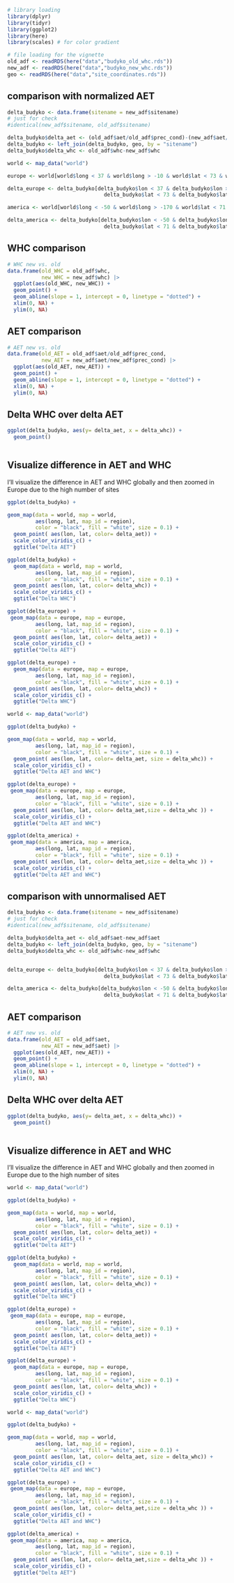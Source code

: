 ```{r message=FALSE}
# library loading
library(dplyr)
library(tidyr)
library(ggplot2)
library(here)
library(scales) # for color gradient
```

```{r}
# file loading for the vignette
old_adf <- readRDS(here("data","budyko_old_whc.rds"))
new_adf <- readRDS(here("data","budyko_new_whc.rds"))
geo <- readRDS(here("data","site_coordinates.rds"))
```

## comparison with normalized AET

```{r}
delta_budyko <- data.frame(sitename = new_adf$sitename)
# just for check
#identical(new_adf$sitename, old_adf$sitename)

delta_budyko$delta_aet <- (old_adf$aet/old_adf$prec_cond)-(new_adf$aet/new_adf$prec_cond)
delta_budyko <- left_join(delta_budyko, geo, by = "sitename")
delta_budyko$delta_whc <- old_adf$whc-new_adf$whc

world <- map_data("world")

europe <- world[world$long < 37 & world$long > -10 & world$lat < 73 & world$lat > 35,]

delta_europe <- delta_budyko[delta_budyko$lon < 37 & delta_budyko$lon > -10 &
                               delta_budyko$lat < 73 & delta_budyko$lat > 35,]

america <- world[world$long < -50 & world$long > -170 & world$lat < 71 & world$lat > 20,]

delta_america <- delta_budyko[delta_budyko$lon < -50 & delta_budyko$lon > -170 &
                               delta_budyko$lat < 71 & delta_budyko$lat > 20,]

```

## WHC comparison

```{r message=FALSE, warning=FALSE}
# WHC new vs. old 
data.frame(old_WHC = old_adf$whc, 
           new_WHC = new_adf$whc) |>
  ggplot(aes(old_WHC, new_WHC)) +
  geom_point() +
  geom_abline(slope = 1, intercept = 0, linetype = "dotted") +
  xlim(0, NA) +
  ylim(0, NA)
```



## AET comparison

```{r warning=FALSE}
# AET new vs. old 
data.frame(old_AET = old_adf$aet/old_adf$prec_cond, 
           new_AET = new_adf$aet/new_adf$prec_cond) |>
  ggplot(aes(old_AET, new_AET)) +
  geom_point() +
  geom_abline(slope = 1, intercept = 0, linetype = "dotted") +
  xlim(0, NA) +
  ylim(0, NA)

```

## Delta WHC over delta AET

```{r message=FALSE, warning=FALSE}

ggplot(delta_budyko, aes(y= delta_aet, x = delta_whc)) + 
  geom_point()
  
```


## Visualize difference in AET and WHC

I'll visualize the difference in AET and WHC globally and then zoomed in Europe due to the high number of sites


```{r message=FALSE, warning=FALSE}
ggplot(delta_budyko) +

geom_map(data = world, map = world,
         aes(long, lat, map_id = region),
         color = "black", fill = "white", size = 0.1) +
  geom_point( aes(lon, lat, color= delta_aet)) +
  scale_color_viridis_c() +
  ggtitle("Delta AET")

```

```{r message=FALSE, warning=FALSE}
ggplot(delta_budyko) +
  geom_map(data = world, map = world,
         aes(long, lat, map_id = region),
         color = "black", fill = "white", size = 0.1) +
  geom_point( aes(lon, lat, color= delta_whc)) +
  scale_color_viridis_c() +
  ggtitle("Delta WHC")

```



```{r message=FALSE, warning=FALSE}
ggplot(delta_europe) +
 geom_map(data = europe, map = europe,
         aes(long, lat, map_id = region),
         color = "black", fill = "white", size = 0.1) +
  geom_point( aes(lon, lat, color= delta_aet)) +
  scale_color_viridis_c() +
  ggtitle("Delta AET")
```

```{r message=FALSE, warning=FALSE}
ggplot(delta_europe) +
  geom_map(data = europe, map = europe,
         aes(long, lat, map_id = region),
         color = "black", fill = "white", size = 0.1) +
  geom_point( aes(lon, lat, color= delta_whc)) +
  scale_color_viridis_c() +
  ggtitle("Delta WHC")

```

```{r message=FALSE, warning=FALSE}
world <- map_data("world")

ggplot(delta_budyko) +

geom_map(data = world, map = world,
         aes(long, lat, map_id = region),
         color = "black", fill = "white", size = 0.1) +
  geom_point( aes(lon, lat, color= delta_aet, size = delta_whc)) +
  scale_color_viridis_c() +
  ggtitle("Delta AET and WHC")

```

```{r message=FALSE, warning=FALSE}
ggplot(delta_europe) +
 geom_map(data = europe, map = europe,
         aes(long, lat, map_id = region),
         color = "black", fill = "white", size = 0.1) +
  geom_point( aes(lon, lat, color= delta_aet,size = delta_whc )) +
  scale_color_viridis_c() +
  ggtitle("Delta AET and WHC")
```

```{r message=FALSE, warning=FALSE}
ggplot(delta_america) +
 geom_map(data = america, map = america,
         aes(long, lat, map_id = region),
         color = "black", fill = "white", size = 0.1) +
  geom_point( aes(lon, lat, color= delta_aet,size = delta_whc )) +
  scale_color_viridis_c() +
  ggtitle("Delta AET and WHC")
```

## comparison with unnormalised AET

```{r}
delta_budyko <- data.frame(sitename = new_adf$sitename)
# just for check
#identical(new_adf$sitename, old_adf$sitename)

delta_budyko$delta_aet <- old_adf$aet-new_adf$aet
delta_budyko <- left_join(delta_budyko, geo, by = "sitename")
delta_budyko$delta_whc <- old_adf$whc-new_adf$whc


delta_europe <- delta_budyko[delta_budyko$lon < 37 & delta_budyko$lon > -10 &
                               delta_budyko$lat < 73 & delta_budyko$lat > 35,]

delta_america <- delta_budyko[delta_budyko$lon < -50 & delta_budyko$lon > -170 &
                               delta_budyko$lat < 71 & delta_budyko$lat > 20,]

```


## AET comparison

```{r warning=FALSE}
# AET new vs. old 
data.frame(old_AET = old_adf$aet, 
           new_AET = new_adf$aet) |>
  ggplot(aes(old_AET, new_AET)) +
  geom_point() +
  geom_abline(slope = 1, intercept = 0, linetype = "dotted") +
  xlim(0, NA) +
  ylim(0, NA)

```

## Delta WHC over delta AET

```{r message=FALSE, warning=FALSE}

ggplot(delta_budyko, aes(y= delta_aet, x = delta_whc)) + 
  geom_point()
  
```


## Visualize difference in AET and WHC

I'll visualize the difference in AET and WHC globally and then zoomed in Europe due to the high number of sites


```{r message=FALSE, warning=FALSE}
world <- map_data("world")

ggplot(delta_budyko) +

geom_map(data = world, map = world,
         aes(long, lat, map_id = region),
         color = "black", fill = "white", size = 0.1) +
  geom_point( aes(lon, lat, color= delta_aet)) +
  scale_color_viridis_c() +
  ggtitle("Delta AET")

```

```{r message=FALSE, warning=FALSE}
ggplot(delta_budyko) +
  geom_map(data = world, map = world,
         aes(long, lat, map_id = region),
         color = "black", fill = "white", size = 0.1) +
  geom_point( aes(lon, lat, color= delta_whc)) +
  scale_color_viridis_c() +
  ggtitle("Delta WHC")

```



```{r message=FALSE, warning=FALSE}
ggplot(delta_europe) +
 geom_map(data = europe, map = europe,
         aes(long, lat, map_id = region),
         color = "black", fill = "white", size = 0.1) +
  geom_point( aes(lon, lat, color= delta_aet)) +
  scale_color_viridis_c() +
  ggtitle("Delta AET")
```

```{r message=FALSE, warning=FALSE}
ggplot(delta_europe) +
  geom_map(data = europe, map = europe,
         aes(long, lat, map_id = region),
         color = "black", fill = "white", size = 0.1) +
  geom_point( aes(lon, lat, color= delta_whc)) +
  scale_color_viridis_c() +
  ggtitle("Delta WHC")

```

```{r message=FALSE, warning=FALSE}
world <- map_data("world")

ggplot(delta_budyko) +

geom_map(data = world, map = world,
         aes(long, lat, map_id = region),
         color = "black", fill = "white", size = 0.1) +
  geom_point( aes(lon, lat, color= delta_aet, size = delta_whc)) +
  scale_color_viridis_c() +
  ggtitle("Delta AET and WHC")

```

```{r message=FALSE, warning=FALSE}
ggplot(delta_europe) +
 geom_map(data = europe, map = europe,
         aes(long, lat, map_id = region),
         color = "black", fill = "white", size = 0.1) +
  geom_point( aes(lon, lat, color= delta_aet,size = delta_whc )) +
  scale_color_viridis_c() +
  ggtitle("Delta AET and WHC")
```

```{r message=FALSE, warning=FALSE}
ggplot(delta_america) +
 geom_map(data = america, map = america,
         aes(long, lat, map_id = region),
         color = "black", fill = "white", size = 0.1) +
  geom_point( aes(lon, lat, color= delta_aet,size = delta_whc )) +
  scale_color_viridis_c() +
  ggtitle("Delta AET")
```


